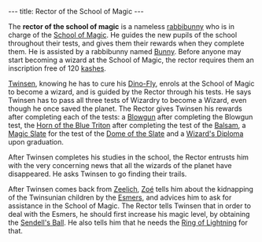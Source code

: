 ---
title: Rector of the School of Magic
---

{{twinsunica import}}{{Infobox Character
 |image=Rector.png
 |race=rabbibunny
 |gender=Male
 |size=average
 |age=Adult
 |magical=yes
 |lba1=
 |lba2=yes
 |alignment=sendell
 |occupation=Wizard of Twinsun
 |requires=kashes
 |amount=120
 |fam1=
 |fam2=
 |planet=
 |island=
 |building=
}}

The '''rector of the school of magic''' is a nameless [[rabbibunny]] who is in charge of the [[School of Magic]]. He guides the new pupils of the school throughout their tests, and gives them their rewards when they complete them. He is assisted by a rabbibunny named [[Bunny]]. Before anyone may start becoming a wizard at the School of Magic, the rector requires them an inscription free of 120 [[kashes]].

[[Twinsen]], knowing he has to cure his [[Dino-Fly]], enrols at the School of Magic to become a wizard, and is guided by the Rector through his tests. He says Twinsen has to pass all three tests of Wizardry to become a Wizard, even though he once saved the planet. The Rector gives Twinsen his rewards after completing each of the tests: a [[Blowgun]] after completing the Blowgun test, the [[Horn of the Blue Triton]] after completing the test of the [[Garden Balsam|Balsam]], a [[Magic Slate]] for the test of the [[Dome of the Slate]] and a [[Wizard's Diploma]] upon graduation.

After Twinsen completes his studies in the school, the Rector entrusts him with the very concerning news that all the wizards of the planet have disappeared. He asks Twinsen to go finding their trails.

After Twinsen comes back from [[Zeelich]], [[Zoé]] tells him about the kidnapping of the Twinsunian children by the [[Esmer]]s, and advices him to ask for assistance in the School of Magic. The Rector tells Twinsen that in order to deal with the Esmers, he should first increase his magic level, by obtaining the [[Sendell's Ball]]. He also tells him that he needs the [[Ring of Lightning]] for that.

<!-- remove these category links when they're all automated by categorizers...
[[Category:Desert Island inhabitants]] -->